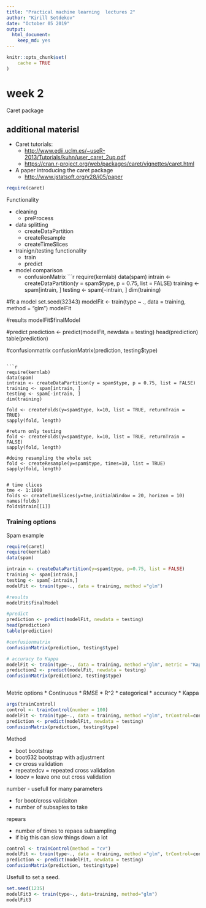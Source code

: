 ```yaml
---
title: "Practical machine learning  lectures 2"
author: "Kirill Setdekov"
date: "October 05 2019"
output:
  html_document:
    keep_md: yes
---
```


```r
knitr::opts_chunk$set(
	cache = TRUE
)
```

# week 2

Caret package

## additional materisl


* Caret tutorials:
    * [http://www.edii.uclm.es/~useR-2013/Tutorials/kuhn/user_caret_2up.pdf](http://www.edii.uclm.es/~useR-2013/Tutorials/kuhn/user_caret_2up.pdf)
    * [https://cran.r-project.org/web/packages/caret/vignettes/caret.html](https://cran.r-project.org/web/packages/caret/vignettes/caret.html)
* A paper introducing the caret package
    * [http://www.jstatsoft.org/v28/i05/paper](http://www.jstatsoft.org/v28/i05/paper)

```r
require(caret)
```

Functionality

* cleaning
    * preProcess
* data splitting
    * createDataPartition
    * createResample
    * createTimeSlices
* trainign/testing functionality
    * train
    * predict
* model comparison
    * confusionMatrix
```r
require(kernlab)
data(spam)
intrain <- createDataPartition(y = spam$type, p = 0.75, list = FALSE)
training <- spam[intrain, ]
testing <- spam[-intrain, ]
dim(training)

#fit a model
set.seed(32343)
modelFit <- train(type ~ ., data = training, method = "glm")
modelFit

#results
modelFit$finalModel

#predict
prediction <- predict(modelFit, newdata = testing)
head(prediction)
table(prediction)

#confusionmatrix
confusionMatrix(prediction, testing$type)
```

```r
require(kernlab)
data(spam)
intrain <- createDataPartition(y = spam$type, p = 0.75, list = FALSE)
training <- spam[intrain, ]
testing <- spam[-intrain, ]
dim(training)

fold <- createFolds(y=spam$type, k=10, list = TRUE, returnTrain = TRUE)
sapply(fold, length)

#return only testing
fold <- createFolds(y=spam$type, k=10, list = TRUE, returnTrain = FALSE)
sapply(fold, length)

#doing resampling the whole set
fold <- createResample(y=spam$type, times=10, list = TRUE)
sapply(fold, length)


# time clices
tme <- 1:1000
folds <- createTimeSlices(y=tme,initialWindow = 20, horizon = 10)
names(folds)
folds$train[[1]]
```

### Training options
Spam example
```r
require(caret)
require(kernlab)
data(spam)

intrain <- createDataPartition(y=spam$type, p=0.75, list = FALSE)
training <- spam[intrain,]
testing <- spam[-intrain,]
modelFit <- train(type~., data = training, method ="glm")

#results
modelFit$finalModel

#predict
prediction <- predict(modelFit, newdata = testing)
head(prediction)
table(prediction)

#confusionmatrix
confusionMatrix(prediction, testing$type)

# accuracy to Kappa
modelFit <- train(type~., data = training, method ="glm", metric = "Kappa")
prediction2 <- predict(modelFit, newdata = testing)
confusionMatrix(prediction2, testing$type)



```

Metric options
* Continuous
    * RMSE
    * R^2
* categorical
    * accuracy
    * Kappa
    
```r
args(trainControl)
control <- trainControl(number = 100)
modelFit <- train(type~., data = training, method ="glm", trControl=control)
prediction <- predict(modelFit, newdata = testing)
confusionMatrix(prediction, testing$type)
```
Method

* boot bootstrap
* boot632 bootstrap  with adjustment
* cv cross validation
* repeatedcv = repeated cross validation
* loocv = leave one out cross validation

number - usefull for many parameters
 
* for boot/cross validaiton
* number of subsaples to take

repears

* number of times to repaea subsampling
* if big this can slow things down a lot

```r
control <- trainControl(method = "cv")
modelFit <- train(type~., data = training, method ="glm", trControl=control)
prediction <- predict(modelFit, newdata = testing)
confusionMatrix(prediction, testing$type)
```
Usefull to set a seed.

```r
set.seed(1235)
modelFit3 <- train(type~., data=training, method="glm")
modelFit3
```


